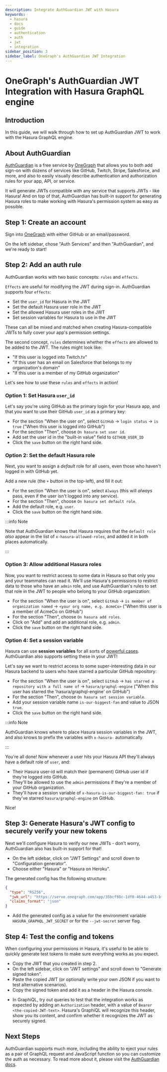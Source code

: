 ```yaml
---
description: Integrate AuthGuardian JWT with Hasura
keywords:
  - hasura
  - docs
  - guide
  - authentication
  - auth
  - jwt
  - integration
sidebar_position: 3
sidebar_label: OneGraph's AuthGuardian JWT Integration
---
```



# OneGraph's AuthGuardian JWT Integration with Hasura GraphQL engine

## Introduction

In this guide, we will walk through how to set up AuthGuardian JWT to
work with the Hasura GraphQL engine.

## About AuthGuardian

[AuthGuardian](https://www.onegraph.com/docs/auth_guardian.html) is a
free service by [OneGraph](https://www.onegraph.com/) that allows you to
both add sign-on with dozens of services like GitHub, Twitch, Stripe,
Salesforce, and more, and also to easily visually describe
authentication and authorization rules for your app, API, or service.

It will generate JWTs compatible with any service that supports JWTs -
like Hasura! And on top of that, AuthGuardian has built-in support for
generating Hasura roles to make working with Hasura's permission system
as easy as possible.

## Step 1: Create an account

Sign into [OneGraph](https://www.onegraph.com/) with either GitHub or an
email/password.

On the left sidebar, chose "Auth Services" and then "AuthGuardian", and
we're ready to start!

## Step 2: Add an auth rule

AuthGuardian works with two basic concepts: `rules` and `effects`.

`Effects` are useful for modifying the JWT during sign-in. AuthGuardian
supports four `effects`:

-   Set the `user_id` for Hasura in the JWT
-   Set the default Hasura user role in the JWT
-   Set the allowed Hasura user roles in the JWT
-   Set session variables for Hasura to use in the JWT

These can all be mixed and matched when creating Hasura-compatible JWTs
to fully cover your app's permission settings.

The second concept, `rules` determines whether the `effects` are allowed
to be added to the JWT. The rules might look like:

-   "If this user is logged into Twitch.tv"
-   "If this user has an email on Salesforce that belongs to my
    organization's domain"
-   "If this user is a member of my GitHub organization"

Let's see how to use these `rules` and `effects` in action!

### Option 1: Set Hasura `user_id`

Let's say you're using GitHub as the primary login for your Hasura app,
and that you want to use their GitHub `user_id` as a primary key:

-   For the section "When the user on", select `GitHub` ->
    `login status` -> `is true` ("When this user is logged into GitHub")
-   For the section "Then", choose `On hasura set user id`.
-   Add set the user id in the "built-in value" field to
    `GITHUB_USER_ID`
-   Click the `save` button on the right hand side.

<Thumbnail
  src="/img/graphql/core/guides/auth-guardian-user-id.png"
  alt="Set an AuthGuardian JWT with a user id"
/>

### Option 2: Set the default Hasura role

Next, you want to assign a *default* role for all users, even those who
haven't logged in with GitHub yet.

Add a new rule (the `+` button in the top-left), and fill it out:

-   For the section "When the user is on", select `Always` (this will
    *always* pass, even if the user isn't logged into any service).
-   For the section "Then", choose `On hasura set default role`.
-   Add the default role, e.g. `user`.
-   Click the `save` button on the right hand side.

<Thumbnail
  src="/img/graphql/core/guides/auth-guardian-default-role.png"
  alt="Set an AuthGuardian JWT with default role"
/>

:::info Note

Note that AuthGuardian knows that Hasura requires that the
`default role` *also* appear in the list of `x-hasura-allowed-roles`,
and added it in both places automatically.

:::

### Option 3: Allow additional Hasura roles

Now, you want to restrict access to some data in Hasura so that only you
and your teammates can read it. We'll use Hasura's permissions to
restrict data to those who have an `admin` role, and use AuthGuardian's
rules to set that role in the JWT to people who belong to your GitHub
organization:

-   For the section "When the user is on", select `GitHub` ->
    `is member of organization named` -> `<your org name, e.g. AcmeCo>`
    ("When this user is a member of AcmeCo on GitHub")
-   For the section "Then", choose `On hasura add roles`.
-   Click on "Add" and add an additional role, e.g. `admin`.
-   Click the `save` button on the right hand side.

<Thumbnail
  src="/img/graphql/core/guides/auth-guardian-additional-role.png"
  alt="Set an AuthGuardian JWT with additional roles"
/>

### Option 4: Set a session variable

Hasura can use **session variables** for all sorts of
[powerful cases](/auth/authorization/roles-variables.mdx#dynamic-session-variables). AuthGuardian also supports
setting these in your JWT!

Let's say we want to restrict access to some super-interesting data in
our Hasura backend to users who have starred a particular GitHub
repository:

-   For the section "When the user is on", select `GitHub` ->
    `has starred a repository with a full name of` ->
    `hasura/graphql-engine` ("When this user has starred the
    'hasura/graphql-engine' on GitHub")
-   For the section "Then", choose `On hasura set session variable`.
-   Add your session variable name `is-our-biggest-fan` and value to
    JSON `true`.
-   Click the `save` button on the right hand side.

<Thumbnail
  src="/img/graphql/core/guides/auth-guardian-session-variable.png"
  alt="Set an AuthGuardian JWT with session variables for Hasura to use"
/>

:::info Note

AuthGuardian knows where to place Hasura session variables in the JWT,
and also knows to prefix the variables with `x-hasura-` automatically.

:::

You're all done! Now whenever a user hits your Hasura API they'll always
have a default role of `user`, and:

-   Their Hasura user-id will match their (permanent) GitHub user id if
    they're logged into GitHub.
-   They'll be allowed to use the `admin` permissions if they're a
    member of your GitHub organization.
-   They'll have a session variable of
    `x-hasura-is-our-biggest-fan: true` if they've starred
    `hasura/graphql-engine` on GitHub.

Nice!

## Step 3: Generate Hasura's JWT config to securely verify your new tokens

Next we'll configure Hasura to verify our new JWTs - don't worry,
AuthGuardian also has built-in support for that!

-   On the left sidebar, click on "JWT Settings" and scroll down to
    "Configuration generator".
-   Choose either "Hasura" or "Hasura on Heroku".

The generated config has the following structure:

```json
{
  "type": "RS256",
  "jwk_url": "https://serve.onegraph.com/app/35bcf98c-1df0-4644-a453-bf06a1349449/.well-known/jwks.json",
  "claims_format": "json"
}
```

-   Add the generated config as a value for the environment variable
    `HASURA_GRAPHQL_JWT_SECRET` or for the `--jwt-secret` server flag.

<Thumbnail
  src="/img/graphql/core/guides/auth-guardian-config-generator.png"
  alt="AuthGuardian lets you copy/paste the required JWT configuration for either Hasura or Hasura-on-Heroku"
/>

## Step 4: Test the config and tokens

When configuring your permissions in Hasura, it's useful to be able to
quickly generate test tokens to make sure everything works as you
expect.

-   Copy the JWT that you created in step 2.
-   On the left sidebar, click on "JWT settings" and scroll down to
    "Generate signed token".
-   Paste the copied JWT (or optionally write your own JSON if you want
    to test alternative scenarios).
-   Copy the signed token and add it as a header in the Hasura console.

<Thumbnail
  src="/img/graphql/core/guides/auth-guardian-generate-test-jwt.png"
  alt="Use the JWT-signer form to quickly sign any JSON and test in the Hasura console"
/>

-   In GraphiQL, try out queries to test that the integration works as
    expected by adding an `Authorization` header, with a value of
    `Bearer <the-copied-JWT-text>`. Hasura's GraphiQL will recognize
    this header, show you its content, and confirm whether it recognizes
    the JWT as securely signed.

<Thumbnail
  src="/img/graphql/core/guides/auth-guardian-test-jwt.png"
  alt="Test AuthGuardian JWT"
/>

## Next Steps

AuthGuardian supports much more, including the ability to eject your
rules as a pair of GraphQL request and JavaScript function so you can
customize the auth as necessary. To read more about it, please visit the
[AuthGuardian docs](https://www.onegraph.com/docs/).
